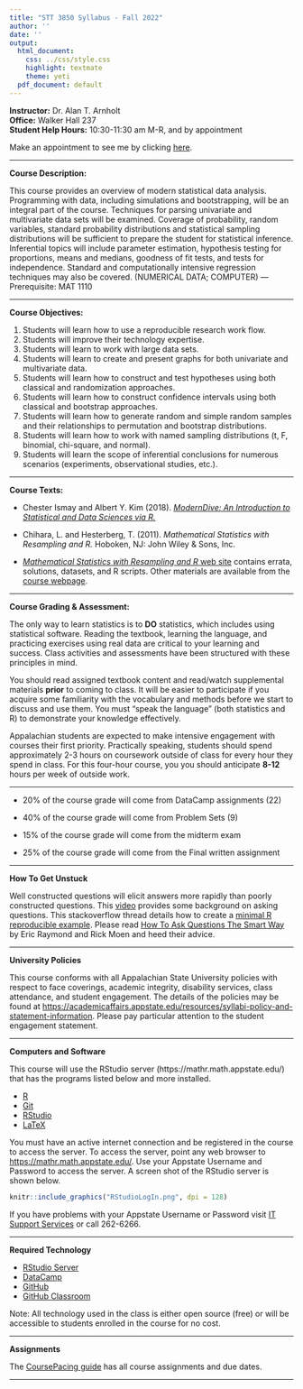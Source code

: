 ```yaml
---
title: "STT 3850 Syllabus - Fall 2022"
author: ''
date: ''
output:
  html_document:
    css: ../css/style.css
    highlight: textmate
    theme: yeti
  pdf_document: default
---
```


**Instructor:**  Dr. Alan T. Arnholt    
**Office:** Walker Hall 237      
**Student Help Hours:** 10:30-11:30 am M-R, and by appointment

Make an appointment to see me by clicking [here](https://calendar.google.com/calendar/u/0/selfsched?sstoken=UUtZb3I1Z1pFczdjfGRlZmF1bHR8MTZjOTU5MGY0ZTFlOTA2MmExNzhlYWQ5MGIzZWQ0OGM).

_________

**Course Description:**  

This course provides an overview of modern statistical data analysis. Programming with data, including simulations and bootstrapping, will be an integral part of the course. Techniques for parsing univariate and multivariate data sets will be examined. Coverage of probability, random variables, standard probability distributions and statistical sampling distributions will be sufficient to prepare the student for statistical inference. Inferential topics will include parameter estimation, hypothesis testing for proportions, means and medians, goodness of fit tests, and tests for independence. Standard and computationally intensive regression techniques may also be covered. (NUMERICAL DATA; COMPUTER) — Prerequisite: MAT 1110

_______

**Course Objectives:**

1. Students will learn how to use a reproducible research work flow.
2. Students will improve their technology expertise.
3. Students will learn to work with large data sets.
4. Students will learn to create and present graphs for both univariate and multivariate data.
5. Students will learn how to construct and test hypotheses using both classical and randomization approaches.
6. Students will learn how to construct confidence intervals using both classical and bootstrap approaches.
7. Students will learn how to generate random and simple random samples and their relationships to permutation and bootstrap distributions.
8. Students will learn how to work with named sampling distributions (t, F, binomial, chi-square, and normal).
9. Students will learn the scope of inferential conclusions for numerous scenarios (experiments, observational studies, etc.).

__________

**Course Texts:**

* Chester Ismay and Albert Y. Kim (2018). [_ModernDive: An Introduction to Statistical and Data Sciences via R._](htpps://moderndive.com)

* Chihara, L. and Hesterberg, T. (2011). _Mathematical Statistics with Resampling and R._ Hoboken, NJ: John Wiley & Sons, Inc.

* [_Mathematical Statistics with Resampling and R_ web site](https://sites.google.com/site/chiharahesterberg/home) contains errata, solutions, datasets, and R scripts. Other materials are available from the [course webpage](https://alanarnholt.github.io/STT3850/).

________

**Course Grading & Assessment:**

The only way to learn statistics is to **DO** statistics, which includes using statistical software. Reading the textbook, learning the language, and practicing exercises using real data are critical to your learning and success. Class activities and assessments have been structured with these principles in mind.

You should read assigned textbook content and read/watch supplemental materials **prior** to coming to class. It will be easier to participate if you acquire some familiarity with the vocabulary and methods before we start to discuss and use them. You must “speak the language” (both statistics and R) to demonstrate your knowledge effectively.

Appalachian students are expected to make intensive engagement with courses their first priority. Practically speaking, students should spend approximately 2-3 hours on coursework outside of class for every hour they spend in class. For this four-hour course, you you should anticipate **8-12** hours per week of outside work.

__________

* 20% of the course grade will come from DataCamp assignments (22)

* 40% of the course grade will come from Problem Sets (9)

* 15% of the course grade will come from the midterm exam

* 25% of the course grade will come from the Final written assignment

________

**How To Get Unstuck**

Well constructed questions will elicit answers more rapidly than poorly constructed questions.  This [video](https://www.youtube.com/watch?v=ZFaWxxzouCY&list=PLjTlxb-wKvXNSDfcKPFH2gzHGyjpeCZmJ&index=3) provides some background on asking questions.  This stackoverflow thread details how to create a [minimal R reproducible example](http://stackoverflow.com/questions/5963269/how-to-make-a-great-r-reproducible-example/5963610#5963610). Please read [How To Ask Questions The Smart Way](http://www.catb.org/~esr/faqs/smart-questions.html) by Eric Raymond and Rick Moen and heed their advice.

____________

**University Policies**

This course conforms with all Appalachian State University policies with respect to face coverings, academic integrity, disability services, class attendance, and student engagement.  The details of the policies may be found at <https://academicaffairs.appstate.edu/resources/syllabi-policy-and-statement-information>.  Please pay particular attention to the student engagement statement.

________

**Computers and Software**

This course will use the RStudio server  (https://mathr.math.appstate.edu/) that has the programs listed below and more installed.

* [R](https://cran.r-project.org) 
* [Git](https://git-scm.com/downloads) 
* [RStudio](https://www.rstudio.com/products/rstudio/download/)
* [LaTeX](https://www.ctan.org/starter)

You must have an active internet connection and be registered in the course to access the server. To access the server, point any web browser to <https://mathr.math.appstate.edu/>.  Use your Appstate Username and Password to access the server.  A screen shot of the RStudio server is shown below.


```r
knitr::include_graphics("RStudioLogIn.png", dpi = 128)
```



If you have problems with your Appstate Username or Password visit [IT Support Services](http://support.appstate.edu/) or call 262-6266.

__________

**Required Technology**

* [RStudio Server](https://mathr.math.appstate.edu/)
* [DataCamp](https://www.datacamp.com/)
* [GitHub](https://github.com/)
* [GitHub Classroom](https://classroom.github.com/)


Note: All technology used in the class is either open source (free) or will be accessible to students enrolled in the course for no cost.

___________

**Assignments**

The [CoursePacing guide](../CoursePacing/CoursePacingF2022.html) has all course assignments and due dates.

____________